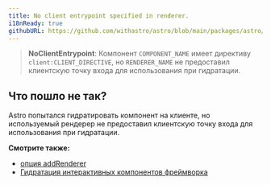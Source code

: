 ```yaml
---
title: No client entrypoint specified in renderer.
i18nReady: true
githubURL: https://github.com/withastro/astro/blob/main/packages/astro/src/core/errors/errors-data.ts
---
```


> **NoClientEntrypoint**: Компонент `COMPONENT_NAME` имеет директиву `client:CLIENT_DIRECTIVE`, но `RENDERER_NAME` не предоставил клиентскую точку входа для использования при гидратации.

## Что пошло не так?
Astro попытался гидратировать компонент на клиенте, но используемый рендерер не предоставил клиентскую точку входа для использования при гидратации.

**Смотрите также:**
-  [опция addRenderer](/ru/reference/integrations-reference/#опция-addrenderer)
-  [Гидратация интерактивных компонентов фреймворка](/ru/guides/framework-components/#hydrating-interactive-components)